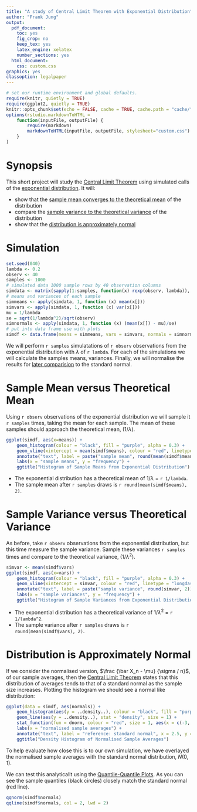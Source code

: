 ```yaml
---
title: "A study of Central Limit Theorem with Exponential Distribution"
author: "Frank Jung"
output:
  pdf_document:
    toc: yes
    fig_crop: no
    keep_tex: yes
    latex_engine: xelatex
    number_sections: yes
  html_document:
    css: custom.css
graphics: yes
classoption: legalpaper
---
```


```r
# set our runtime environment and global defaults.
require(knitr, quietly = TRUE)
require(ggplot2, quietly = TRUE)
knitr::opts_chunk$set(echo = FALSE, cache = TRUE, cache.path = "cache/", fig.path = "figure/", fig.align="center")
options(rstudio.markdownToHTML =
    function(inputFile, outputFile) {
        require(markdown)
        markdownToHTML(inputFile, outputFile, stylesheet="custom.css")
    }
)
```

# Synopsis

This short project will study the [Central Limit
Theorem](https://en.wikipedia.org/wiki/Central_limit_theorem) using simulated 
calls of the [exponential 
distribution](https://en.wikipedia.org/wiki/Exponential_distribution). It will:

- show that the [sample mean converges to the theoretical mean](#sample-mean-versus-theoretical-mean) of the distribution
- compare the [sample variance to the theoretical variance](#sample-mean-versus-theoretical-mean) of the distribution
- show that the [distribution is approximately normal](#distribution-is-approximately-normal)

# Simulation

```r
set.seed(040)
lambda <- 0.2
observ <- 40
samples <- 1000
# simulated data 1000 sample rows by 40 observation columns
simdata <- matrix(sapply(1:samples, function(x) rexp(observ, lambda)), samples, observ)
# means and variances of each sample
simmeans <- apply(simdata, 1, function (x) mean(x[]))
simvars <- apply(simdata, 1, function (x) var(x[]))
mu = 1/lambda
se = sqrt(1/lambda^2)/sqrt(observ)
simnormals <- apply(simdata, 1, function (x) (mean(x[]) - mu)/se)
# put into data frame use with plots
simdf <- data.frame(means = simmeans, vars = simvars, normals = simnormals)
```
We will perform ```r samples``` simulatations of ```r observ``` observations 
from the exponential distribution with $\lambda$ of ```r lambda```. For each of
the simulations we will calculate the samples means, variances. Finally, we will
normalise the results for [later
comparision](#distribution-is-approximately-normal) to the standard normal.

# Sample Mean versus Theoretical Mean

Using ```r observ``` observations of the exponential distribution we will sample
it ```r samples``` times, taking the mean for each sample. The mean of these 
samples should approach the theoretical mean, ($1/\lambda$).
```r
ggplot(simdf, aes(x=means)) +
    geom_histogram(colour = "black", fill = "purple", alpha = 0.3) +
    geom_vline(xintercept = mean(simdf$means), colour = "red", linetype = "longdash") +
    annotate("text", label = paste("sample mean", round(mean(simdf$means), 2)), x = 7, y = 80, colour = "red") +
    labs(x = "sample means", y = "frequency") +
    ggtitle("Histogram of Sample Means from Exponential Distribution")
```

* The exponential distribution has a theoretical mean of $1/\lambda$ = ```r 1/lambda```.
* The sample mean after ```r samples``` draws is ```r round(mean(simdf$means), 2)```.

# Sample Variance versus Theoretical Variance

As before, take ```r observ``` observations from the exponential distribution, 
but this time measure the sample variance. Sample these variances ```r samples```
times and compare to the theoretical variance, ($1/\lambda^2$).
```r
simvar <- mean(simdf$vars)
ggplot(simdf, aes(x=vars)) +
    geom_histogram(colour = "black", fill = "purple", alpha = 0.3) +
    geom_vline(xintercept = simvar, colour = "red", linetype = "longdash") +
    annotate("text", label = paste("sample variance", round(simvar, 2)), x = 55, y = 100, colour = "red") +
    labs(x = "sample variances", y = "frequency") +
    ggtitle("Histogram of Sample Variances from Exponential Distribution")
```

* The exponential distribution has a theoretical variance of $1/\lambda^2$ = ```r 1/lambda^2```.
* The sample variance after ```r samples``` draws is ```r round(mean(simdf$vars), 2)```.

# Distribution is Approximately Normal

If we consider the normalised version, $\frac {\bar X_n - \mu} {\sigma / n}$, of
our sample averages, then the [Central Limit 
Theorem](https://en.wikipedia.org/wiki/Central_limit_theorem) states that this 
distribution of averages tends to that of a standard normal as the sample size 
increases. Plotting the histogram we should see a normal like distribution:
```r
ggplot(data = simdf, aes(normals)) +
    geom_histogram(aes(y = ..density..), colour = "black", fill = "purple", alpha = 0.3) +
    geom_line(aes(y = ..density..), stat = "density", size = 1) +
    stat_function(fun = dnorm, colour = "red", size = 1, aes(x = c(-3, 3))) +
    labs(x = "normalised sample averages") +
    annotate("text", label = "reference: standard normal", x = 2.5, y = 0.35, colour = "red") +
    ggtitle("Density Histogram of Normalised Sample Averages")
```

To help evaluate how close this is to our own simulation, we have overlayed the
normalised sample averages with the standard normal distribution, $N(0,1)$.

We can test this analyticallt using the [Quantile-Quantile
Plots](https://stat.ethz.ch/R-manual/R-devel/library/stats/html/qqnorm.html). As
you can see the sample quantiles (black circles) closely match the standard
normal (red line).
```r
qqnorm(simdf$normals)
qqline(simdf$normals, col = 2, lwd = 2)
```
